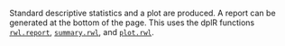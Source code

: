 Standard descriptive statistics and a plot are produced. A report can be generated at the bottom of the page. This uses the dplR functions [`rwl.report`](https://rdrr.io/cran/dplR/man/rwl.report.html), [`summary.rwl`](https://rdrr.io/cran/dplR/man/summary.rwl.html), and [`plot.rwl`](https://rdrr.io/cran/dplR/man/plot.rwl.html).

